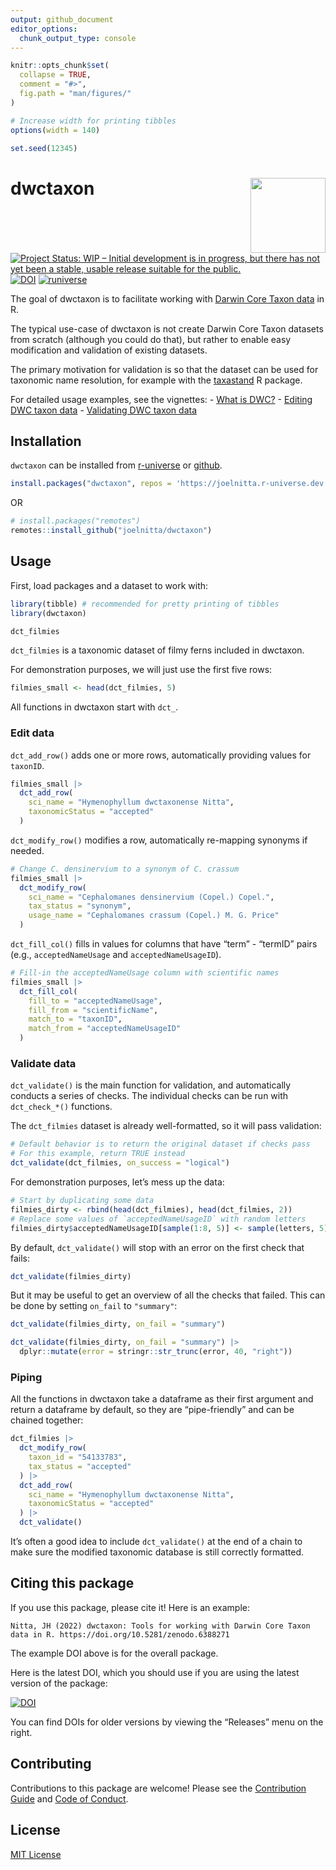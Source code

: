 ```yaml
---
output: github_document
editor_options: 
  chunk_output_type: console
---
```


<!-- README.md is generated from README.Rmd. Please edit that file -->

```r
knitr::opts_chunk$set(
  collapse = TRUE,
  comment = "#>",
  fig.path = "man/figures/"
)

# Increase width for printing tibbles
options(width = 140)

set.seed(12345)
```

# dwctaxon <img src="man/figures/logo.png" align="right" alt="" width="120" />

<!-- badges: start -->
[![Project Status: WIP – Initial development is in progress, but there has not yet been a stable, usable release suitable for the public.](https://www.repostatus.org/badges/latest/wip.svg)](https://www.repostatus.org/#wip)
[![DOI](https://zenodo.org/badge/434126221.svg)](https://zenodo.org/badge/latestdoi/434126221)
[![runiverse](https://joelnitta.r-universe.dev/badges/dwctaxon)](https://joelnitta.r-universe.dev/ui#package:dwctaxon)
<!-- badges: end -->

The goal of dwctaxon is to facilitate working with [Darwin Core Taxon data](https://dwc.tdwg.org/terms/#taxon) in R.

The typical use-case of dwctaxon is not create Darwin Core Taxon datasets from scratch (although you could do that), but rather to enable easy modification and validation of existing datasets.

The primary motivation for validation is so that the dataset can be used for taxonomic name resolution, for example with the [taxastand](https://github.com/joelnitta/taxastand) R package.

For detailed usage examples, see the vignettes:
- [What is DWC?](https://joelnitta.github.io/dwctaxon/articles/what-is-dwc.html)
- [Editing DWC taxon data](https://joelnitta.github.io/dwctaxon/articles/editing.html)
- [Validating DWC taxon data](https://joelnitta.github.io/dwctaxon/articles/validation.html)

## Installation

`dwctaxon` can be installed from [r-universe](https://joelnitta.r-universe.dev) or [github](https://github.com/joelnitta).

``` r
install.packages("dwctaxon", repos = 'https://joelnitta.r-universe.dev')
```

OR

``` r
# install.packages("remotes")
remotes::install_github("joelnitta/dwctaxon")
```

## Usage

First, load packages and a dataset to work with:

```r
library(tibble) # recommended for pretty printing of tibbles
library(dwctaxon)

dct_filmies
```

`dct_filmies` is a taxonomic dataset of filmy ferns included in dwctaxon.

For demonstration purposes, we will just use the first five rows:

```r
filmies_small <- head(dct_filmies, 5)
```

All functions in dwctaxon start with `dct_`.

### Edit data

`dct_add_row()` adds one or more rows, automatically providing values for `taxonID`.

```r
filmies_small |>
  dct_add_row(
    sci_name = "Hymenophyllum dwctaxonense Nitta",
    taxonomicStatus = "accepted"
  )
```

`dct_modify_row()` modifies a row, automatically re-mapping synonyms if needed.

```r
# Change C. densinervium to a synonym of C. crassum
filmies_small |>
  dct_modify_row(
    sci_name = "Cephalomanes densinervium (Copel.) Copel.",
    tax_status = "synonym",
    usage_name = "Cephalomanes crassum (Copel.) M. G. Price"
  )
```

`dct_fill_col()` fills in values for columns that have "term" - "termID" pairs (e.g., `acceptedNameUsage` and `acceptedNameUsageID`).

```r
# Fill-in the acceptedNameUsage column with scientific names
filmies_small |>
  dct_fill_col(
    fill_to = "acceptedNameUsage",
    fill_from = "scientificName",
    match_to = "taxonID",
    match_from = "acceptedNameUsageID"
  )
```

### Validate data

`dct_validate()` is the main function for validation, and automatically conducts a series of checks. The individual checks can be run with `dct_check_*()` functions.

The `dct_filmies` dataset is already well-formatted, so it will pass validation:

```r
# Default behavior is to return the original dataset if checks pass
# For this example, return TRUE instead
dct_validate(dct_filmies, on_success = "logical")
```

For demonstration purposes, let's mess up the data:

```r
# Start by duplicating some data
filmies_dirty <- rbind(head(dct_filmies), head(dct_filmies, 2))
# Replace some values of `acceptedNameUsageID` with random letters
filmies_dirty$acceptedNameUsageID[sample(1:8, 5)] <- sample(letters, 5)
```

By default, `dct_validate()` will stop with an error on the first check that fails:

```r
dct_validate(filmies_dirty)
```

But it may be useful to get an overview of all the checks that failed. This can be done by setting `on_fail` to `"summary"`:

```r
dct_validate(filmies_dirty, on_fail = "summary")
```

```r
dct_validate(filmies_dirty, on_fail = "summary") |>
  dplyr::mutate(error = stringr::str_trunc(error, 40, "right"))
```

### Piping

All the functions in dwctaxon take a dataframe as their first argument and return a dataframe by default, so they are "pipe-friendly" and can be chained together:

```r
dct_filmies |>
  dct_modify_row(
    taxon_id = "54133783",
    tax_status = "accepted"
  ) |>
  dct_add_row(
    sci_name = "Hymenophyllum dwctaxonense Nitta",
    taxonomicStatus = "accepted"
  ) |>
  dct_validate()
```

It's often a good idea to include `dct_validate()` at the end of a chain to make sure the modified taxonomic database is still correctly formatted.

## Citing this package

If you use this package, please cite it! Here is an example:

    Nitta, JH (2022) dwctaxon: Tools for working with Darwin Core Taxon data in R. https://doi.org/10.5281/zenodo.6388271

The example DOI above is for the overall package.

Here is the latest DOI, which you should use if you are using the latest
version of the package:

[![DOI](https://zenodo.org/badge/434126221.svg)](https://zenodo.org/badge/latestdoi/434126221)

You can find DOIs for older versions by viewing the "Releases" menu on
the right.

## Contributing

Contributions to this package are welcome! Please see the [Contribution Guide](.github/CONTRIBUTING.md) and [Code of Conduct](https://ropensci.org/code-of-conduct/).

## License

[MIT License](LICENSE.md)
